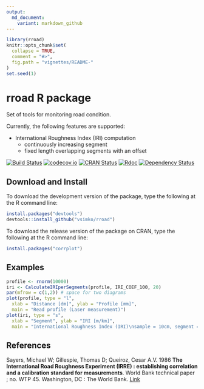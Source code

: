 ```yaml
---
output:
  md_document:
    variant: markdown_github
---
```

<!-- README.md is generated from README.Rmd. Please edit that file -->
```r
library(rroad)
knitr::opts_chunk$set(
  collapse = TRUE,
  comment = "#>",
  fig.path = "vignettes/README-"
)
set.seed(1)
```

# rroad R package
Set of tools for monitoring road condition.

Currently, the following features are supported:

  - International Roughness Index (IRI) computation
    - continuously increasing segment
    - fixed length overlapping segments with an offset

[![Build Status](https://travis-ci.org/vsimko/rroad.svg)](https://travis-ci.org/vsimko/rroad)
[![codecov.io](https://codecov.io/github/vsimko/rroad/coverage.svg?branch=master)](https://codecov.io/github/vsimko/rroad?branch=master)
[![CRAN Status](http://www.r-pkg.org/badges/version/rroad)](http://cran.r-project.org/package=rroad)
[![Rdoc](http://www.rdocumentation.org/badges/version/rroad)](http://www.rdocumentation.org/packages/rroad)
[![Dependency Status](https://dependencyci.com/github/vsimko/rroad/badge)](https://dependencyci.com/github/vsimko/rroad)

## Download and Install

To download the development version of the package, type the following at the R command line:
```r
install.packages("devtools")
devtools::install_github("vsimko/rroad")
```

To download the release version of the package on CRAN, type the following at the R command line:
```r
install.packages("corrplot")
```


## Examples

```r
profile <- rnorm(10000)
iri <- CalculateIRIperSegments(profile, IRI_COEF_100, 20)
par(mfrow = c(1,2)) # space for two diagrams
plot(profile, type = "l",
  xlab = "Distance [dm]", ylab = "Profile [mm]",
  main = "Read profile (Laser measurement)")
plot(iri, type = "s",
  xlab = "Segment", ylab = "IRI [m/km]",
  main = "International Roughness Index (IRI)\nsample = 10cm, segment = 20m")
```

## References

<a id="Sayers1986"/>
Sayers, Michael W; Gillespie, Thomas D; Queiroz, Cesar A.V. 1986
**The International Road Roughness Experiment (IRRE) : establishing correlation and a calibration standard for measurements**.
World Bank technical paper ; no. WTP 45. Washington, DC : The World Bank. [Link]

[Link]: http://documents.worldbank.org/curated/en/326081468740204115/The-International-Road-Roughness-Experiment-IRRE-establishing-correlation-and-a-calibration-standard-for-measurements
